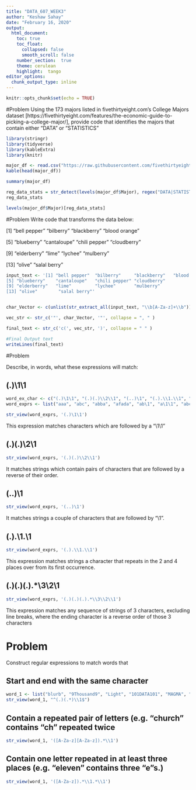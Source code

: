 ---
title: "DATA_607_WEEK3"
author: "Keshaw Sahay"
date: "February 16, 2020"
output: 
  html_document:
    toc: true
    toc_float:
      collapsed: false
      smooth_scroll: false
    number_section:  true
    theme: cerulean
    highlight:  tango
editor_options: 
  chunk_output_type: inline
---

```{r setup, include=FALSE}
knitr::opts_chunk$set(echo = TRUE)
```

#Problem 
Using the 173 majors listed in fivethirtyeight.com’s College Majors dataset [https://fivethirtyeight.com/features/the-economic-guide-to-picking-a-college-major/], provide code that identifies the majors that contain either "DATA" or "STATISTICS"


```{r warning=FALSE, message=FALSE}
library(stringr)
library(tidyverse)
library(kableExtra)
library(knitr)
```

```{r}
major_df <- read.csv("https://raw.githubusercontent.com/fivethirtyeight/data/master/college-majors/majors-list.csv")
kable(head(major_df))
```

```{r}
summary(major_df)
```

```{r}
reg_data_stats = str_detect(levels(major_df$Major), regex("DATA|STATISTICS", ignore_case=TRUE))
reg_data_stats
```
```{r}
levels(major_df$Major)[reg_data_stats]
```


#Problem 
Write code that transforms the data below:

[1] "bell pepper"  "bilberry"     "blackberry"   "blood orange"

[5] "blueberry"    "cantaloupe"   "chili pepper" "cloudberry"  

[9] "elderberry"   "lime"         "lychee"       "mulberry"    

[13] "olive"        "salal berry"


```{r}
input_text <- '[1] "bell pepper"  "bilberry"     "blackberry"   "blood orange"
[5] "blueberry"    "cantaloupe"   "chili pepper" "cloudberry"  
[9] "elderberry"   "lime"         "lychee"       "mulberry"    
[13] "olive"        "salal berry"'


char_Vector <- c(unlist(str_extract_all(input_text, "\\b[A-Za-z]+\\b")))

vec_str <- str_c('"', char_Vector, '"', collapse = ", " )

final_text <- str_c('c(', vec_str, ')', collapse = " " )

#Final Output text
writeLines(final_text)
```

#Problem 

Describe, in words, what these expressions will match:

## (.)\\1\\1

```{r}
word_ex_char <- c("(.)\1\1", "(.)(.)\\2\\1", "(..)\1", "(.).\\1.\\1", "(.)(.)(.).*\\3\\2\\1")
word_exprs <- list("aaa", "abc", "abba", "afada", "ab\1", "a\1\1", "abccba")

str_view(word_exprs, '(.)\1\1')
```

This expression matches characters which are followed by a “\\1\\1”

## (.)(.)\\2\\1

```{r}
str_view(word_exprs, '(.)(.)\\2\\1')
```

It matches strings which contain pairs of characters that are followed by a reverse of their order.

## (..)\\1
```{r}
str_view(word_exprs, '(..)\1')
```

It matches strings a couple of characters that are followed by “\\1”. 

## (.).\\1.\\1

```{r}
str_view(word_exprs, '(.).\\1.\\1')
```
This expression matches strings a character that repeats in the 2 and 4 places over from its first occurrence.

## (.)(.)(.).*\\3\\2\\1

```{r}
str_view(word_exprs, '(.)(.)(.).*\\3\\2\\1')
```
This expression matches any sequence of strings of 3 characters, excluding line breaks, where the ending character is a reverse order of those 3 characters

# Problem 
Construct regular expressions to match words that

## Start and end with the same character

```{r}
word_1 <- list("blurb", "9Thousand9", "Light", "101DATA101", "MAGMA", "BANANA")
str_view(word_1, "^(.)(.*)\\1$") 
```

## Contain a repeated pair of letters (e.g. “church” contains “ch” repeated twice

```{r}
str_view(word_1, '([A-Za-z][A-Za-z]).*\\1')
```


## Contain one letter repeated in at least three places (e.g. "eleven" contains three "e"s.)

```{r}
str_view(word_1, '([A-Za-z]).*\\1.*\\1')
```




